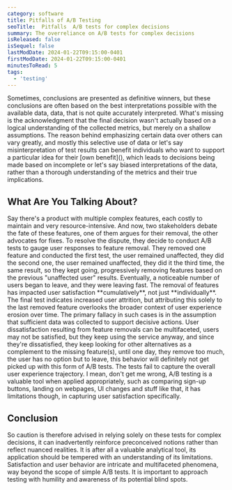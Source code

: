 ```yaml
---
category: software
title: Pitfalls of A/B Testing
seoTitle:  Pitfalls  A/B tests for complex decisions
summary: The overreliance on A/B tests for complex decisions
isReleased: false
isSequel: false
lastModDate: 2024-01-22T09:15:00-0401
firstModDate: 2024-01-22T09:15:00-0401
minutesToRead: 5
tags:
  - 'testing'
---
```


<C>
Sometimes, conclusions are presented as definitive winners, but these conclusions are often based on the best interpretations possible with the available data, data, that is not quite accurately interpreted.
</C>

<C>
What's missing is the acknowledgment that the final decision wasn't actually based on a logical understanding of the collected metrics, but merely on a shallow assumptions.
</C>

<C>
The reason behind emphasizing certain data over others can vary greatly, and mostly this selective use of data or let's say misinterpretation of test results can benefit individuals who want to support a particular idea for their [own benefit](), which leads to decisions being made based on incomplete or let's say biased interpretations of the data, rather than a thorough understanding of the metrics and their true implications.
</C>

<H2>What Are You Talking About?</H2>
<C>
 Say there's a product with multiple complex features, each costly to maintain and very resource-intensive. And now, two stakeholders debate the fate of these features, one of them argues for their removal, the other advocates for fixes. To resolve the dispute, they decide to conduct A/B tests to gauge user responses to feature removal. 
 </C>


<C>
They removed one feature and conducted the first test, the user remained unaffected, they did the second one,  the user remained unaffected, they did it the third time, the same result, so they kept going, progressively removing features based on the previous "unaffected user" results. 
</C>


<C>
Eventually, a noticeable number of users began to leave, and they were leaving fast. The removal of features has impacted user satisfaction **cumulatively**, not just **individually**. The final test indicates increased user attrition, but attributing this solely to the last removed feature overlooks the broader context of user experience erosion over time.
</C>


<C>
The primary fallacy in such cases is in the assumption that sufficient data was collected to support decisive actions. User dissatisfaction resulting from feature removals can be multifaceted, users may not be satisfied, but they keep using the service anyway, and since they're dissatisfied, they keep looking for other alternatives as a complement to the missing 
feature(s), until one day, they remove too much, the user has no option but to leave, this behavior will definitely not get picked up with this form of A/B tests. The tests fail to capture the overall user experience trajectory. 
</C>


<C>
I mean, don't get me wrong, A/B testing is a valuable tool when applied appropriately, such as comparing sign-up buttons, landing on webpages, UI changes and stuff like that, it has limitations though, in capturing user satisfaction specifically. 
</C>

<H2>Conclusion</H2>
<C>
So caution is therefore advised in relying solely on these tests for complex decisions, it can inadvertently reinforce preconceived notions rather than reflect nuanced realities. It is after all a valuable analytical tool, its application should be tempered with an understanding of its limitations.
</C>

<C>
Satisfaction and user behavior are intricate and multifaceted phenomena, way beyond the scope of simple A/B tests. It is important to approach testing with humility and awareness of its potential blind spots.
</C>

